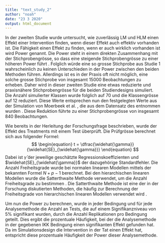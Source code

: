 ```yaml
---
title: "text_study_2"
author: "noah"
date: "23 3 2020"
output: html_document
---
```

In der zweiten Studie wurde untersucht, wie zuverlässig LM und HLM einen Effekt einer Intervention finden, wenn dieser Effekt auch effektiv vorhanden ist. Die Fähigkeit einen Effekt zu finden, wenn er auch wirklich vorhanden ist wird Power genannt. Die Power steht in einem direkten Zusammenhang mit der Stichprobengrösse, so dass eine steigende Stichprobengrösse zu einer höheren Power führt \citep{snijders2005samplesizepower}. Folglich würde eine so grosse Stichprobe aus Studie 1 wahrscheinlich zu keinen Unterschieden in der Power zwischen den beiden Methoden führen. Allerdings ist es in der Praxis oft nicht möglich, eine solche grosse Stichprobe von insgesamt 15000 Beobachtungen zu erheben. Daher wird in dieser zweiten Studie eine etwas reduzierte und praxisnähere Stichprobengrösse für die beiden Studiendesigns simuliert. Die Anzahl simulierter Klassen wurde folglich auf 70 und die Klassengrösse auf 12 reduziert. Diese Werte entsprechen nun  den festgelegten Werte aus der Simulation von Moerbeek et al. \citeyearpar{MOERBEEK2003341}, die aus dem Datensatz des \textit{TVSFP} entnommen wurden \citep{FLAY1995smoking}. Diese Reduktion führte zu einer Stichprobengrösse von insgesamt 840 Beobachtungen. 

Wie bereits in der Herleitung der Forschungsfrage beschrieben, wurde der Effekt des Treatments mit einem \textit{t} Test überprüft. Die Prüfgrösse berechnet sich aus folgender Formel:
$$
\begin{equation}
t = \dfrac{\widehat{\gamma}}{\widehat{SE}_{\widehat{\gamma}}}
\end{equation}
$$
Dabei ist $\widehat{\gamma}$ der jeweilige geschätzte Regressionskoeffizienten und $\widehat{SE}_{\widehat{\gamma}}$ der dazugehörige Standardfehler. Die Anzahl Freiheitsgrade wurde bei normalen linearen Modellen mittels der bekannten Formel $N + p - 1$ berechnet. Bei den hierarchischen linearen Modellen wurde die Satterthwaite Methode verwendet, um die Anzahl Freiheitsgrade zu bestimmen \citeyearpar{satter1941synthesis}. Die Satterthwaite Methode ist eine der in der Forschung diskutierten Methoden, die häufig zur Berechnung der Freiheitsgrade von hierarchischen linearen Modellen verwendet wird \citep{raudenbush2002hierarchical,SnijdersTomA.B2012Ma:a}. 

Um nun die Power zu berechnen, wurde in jeder Bedingung und für jede Analysemethode die Anzahl an Tests, die auf einem Signifikanzniveau von 5\% signifikant wurden, durch die Anzahl Replikationen pro Bedingung geteilt. Dies ergibt die prozentuale Häufigkeit, bei der die Analysemethode in der gegebenen IKK Bedingung einen signifikanten Effekt gefunden hat. Da im Simulationsdesign die Intervention in der Tat einen Effekt hat, entspricht diese prozentuale Häufigkeit der Power dieser Analysemethode.